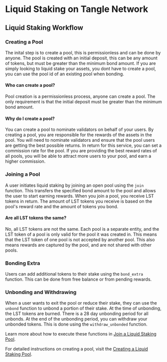 
# Liquid Staking on Tangle Network

## Liquid Staking Workflow

<ExpandableImage src="./images/lst-workflow.png" alt="Liquid Staking Workflow" />

### **Creating a Pool**

The inital step is to create a pool, this is permissionless and can be done by anyone. The pool is created with an initial deposit, this can be any amount of tokens, but must be greater than the minimum bond amount.
If you are simply looking to liquid stake your assets, you dont have to create a pool, you can use the pool id of an existing pool when bonding.

#### Who can create a pool?

Pool creation is a permissionless process, anyone can create a pool. The only requirement is that the initial deposit must be greater than the minimum bond amount.

#### Why do I create a pool?

You can create a pool to nominate validators on behalf of your users. By creating a pool, you are responsible for the rewards of the assets in the pool.
You will need to nominate validators and ensure that the pool users are getting the best possible returns. In return for this service, you can set a commission rate for the pool.
If you are providing the best reward rates of all pools, you will be able to attract more users to your pool, and earn a higher commission.

### **Joining a Pool**

A user initiates liquid staking by joining an open pool using the `join` function. This transfers the specified bond amount to the pool and allows the user to start earning rewards.
When you join a pool, you receive LST tokens in return. The amount of LST tokens you receive is based on the pool's reward rate and the amount of tokens you bond.

#### Are all LST tokens the same?

No, all LST tokens are not the same. Each pool is a separate entity, and the LST token of a pool is only valid for the pool it was created in. This means that the LST token of one pool is not accepted by another pool.
This also means rewards are captured by the pool, and are not shared with other pools.

### **Bonding Extra**

Users can add additional tokens to their stake using the `bond_extra` function. This can be done from free balance or from pending rewards.

### **Unbonding and Withdrawing**

When a user wants to exit the pool or reduce their stake, they can use the `unbond` function to unbond a portion of their stake.
At the time of unbonding, the LST tokens are burned. There is a 28 day unbonding period for all unbonds.
At the end of the unbonding period, you can withdraw your unbonded tokens. This is done using the `withdraw_unbonded` function.

Learn more about how to execute these functions in [Join a Liquid Staking Pool](./join_a_pool/polkadotjs.mdx).

For detailed instructions on creating a pool, visit the [Creating a Liquid Staking Pool](./create_a_pool/lst-pool-create.mdx).
